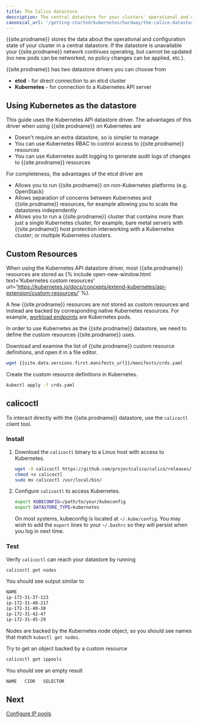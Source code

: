 ```yaml
---
title: The Calico datastore
description: The central datastore for your clusters' operational and configuration state.
canonical_url: '/getting-started/kubernetes/hardway/the-calico-datastore'
---
```


{{site.prodname}} stores the data about the operational and configuration state of your cluster in a central datastore. If the datastore is unavailable
your {{site.prodname}} network continues operating, but cannot be updated (no new pods can be networked, no policy changes can be applied, etc.).

{{site.prodname}} has two datastore drivers you can choose from

- **etcd** - for direct connection to an etcd cluster
- **Kubernetes** - for connection to a Kubernetes API server

## Using Kubernetes as the datastore

This guide uses the Kubernetes API datastore driver. The advantages of this driver when using {{site.prodname}} on Kubernetes are

- Doesn't require an extra datastore, so is simpler to manage
- You can use Kubernetes RBAC to control access to {{site.prodname}} resources
- You can use Kubernetes audit logging to generate audit logs of changes to {{site.prodname}} resources

For completeness, the advantages of the etcd driver are

- Allows you to run {{site.prodname}} on non-Kubernetes platforms (e.g. OpenStack)
- Allows separation of concerns between Kubernetes and {{site.prodname}} resources, for example allowing you to scale the datastores independently
- Allows you to run a {{site.prodname}} cluster that contains more than just a single Kubernetes cluster, for example, bare metal servers with {{site.prodname}}
  host protection interworking with a Kubernetes cluster; or multiple Kubernetes clusters.

## Custom Resources

When using the Kubernetes API datastore driver, most {{site.prodname}} resources are stored as {% include open-new-window.html text='Kubernetes custom resources' url='https://kubernetes.io/docs/concepts/extend-kubernetes/api-extension/custom-resources/' %}.

A few {{site.prodname}} resources are not stored as custom resources and instead are backed by corresponding native Kubernetes resources. For example, [workload endpoints](/reference/resources/workloadendpoint) are Kubernetes pods.

In order to use Kubernetes as the {{site.prodname}} datastore, we need to define the custom resources {{site.prodname}} uses.

Download and examine the list of {{site.prodname}} custom resource definitions, and open it in a file editor.

```bash
wget {{site.data.versions.first.manifests_url}}/manifests/crds.yaml
```

Create the custom resource definitions in Kubernetes.

```bash
kubectl apply -f crds.yaml
```

## calicoctl

To interact directly with the {{site.prodname}} datastore, use the `calicoctl` client tool.

### Install

1. Download the `calicoctl` binary to a Linux host with access to Kubernetes.

   ```bash
   wget -O calicoctl https://github.com/projectcalico/calico/releases/latest/download/calicoctl-linux-amd64
   chmod +x calicoctl
   sudo mv calicoctl /usr/local/bin/
   ```

1. Configure `calicoctl` to access Kubernetes.

   ```bash
   export KUBECONFIG=/path/to/your/kubeconfig
   export DATASTORE_TYPE=kubernetes
   ```

   On most systems, kubeconfig is located at `~/.kube/config`. You may wish to add the `export` lines to your `~/.bashrc` so they will persist when you log in next time.

### Test

Verify `calicoctl` can reach your datastore by running

```bash
calicoctl get nodes
```

You should see output similar to

```bash
NAME
ip-172-31-37-123
ip-172-31-40-217
ip-172-31-40-30
ip-172-31-42-47
ip-172-31-45-29
```

Nodes are backed by the Kubernetes node object, so you should see names that match `kubectl get nodes`.

Try to get an object backed by a custom resource

```bash
calicoctl get ippools
```

You should see an empty result

```bash
NAME   CIDR   SELECTOR

```

## Next

[Configure IP pools](/getting-started/kubernetes/hardway/configure-ip-pools)
